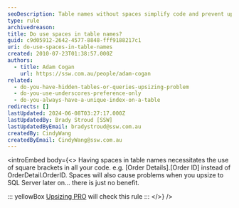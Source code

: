 ```yaml
---
seoDescription: Table names without spaces simplify code and prevent upsize issues to SQL Server, making it a better choice.
type: rule
archivedreason:
title: Do use spaces in table names?
guid: c9d05912-2642-4577-8848-fff9188217c1
uri: do-use-spaces-in-table-names
created: 2010-07-23T01:38:57.000Z
authors:
  - title: Adam Cogan
    url: https://ssw.com.au/people/adam-cogan
related:
  - do-you-have-hidden-tables-or-queries-upsizing-problem
  - do-you-use-underscores-preference-only
  - do-you-always-have-a-unique-index-on-a-table
redirects: []
lastUpdated: 2024-06-08T03:27:17.000Z
lastUpdatedBy: Brady Stroud [SSW]
lastUpdatedByEmail: bradystroud@ssw.com.au
createdBy: CindyWang
createdByEmail: CindyWang@ssw.com.au
---
```


<introEmbed
  body={<>
Having spaces in table names necessitates the use of square brackets in all your code. e.g. [Order Details].[Order ID] instead of OrderDetail.OrderID. Spaces will also cause problems when you upsize to SQL Server later on... there is just no benefit.

::: yellowBox
[Upsizing PRO](http://www.ssw.com.au/ssw/UpsizingPRO) will check this rule
:::
  </>}
/>

